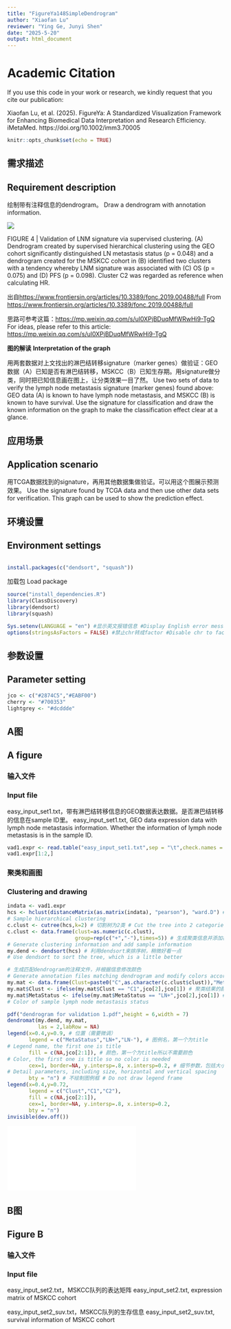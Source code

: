 ```yaml
---
title: "FigureYa148SimpleDendrogram"
author: "Xiaofan Lu"
reviewer: "Ying Ge, Junyi Shen"
date: "2025-5-20"
output: html_document
---
```


# Academic Citation
If you use this code in your work or research, we kindly request that you cite our publication:

Xiaofan Lu, et al. (2025). FigureYa: A Standardized Visualization Framework for Enhancing Biomedical Data Interpretation and Research Efficiency. iMetaMed. https://doi.org/10.1002/imm3.70005


```r
knitr::opts_chunk$set(echo = TRUE)
```

## 需求描述
## Requirement description

绘制带有注释信息的dendrogram。
Draw a dendrogram with annotation information.

![](example.png)

FIGURE 4 | Validation of LNM signature via supervised clustering. (A) Dendrogram created by supervised hierarchical clustering using the GEO cohort significantly distinguished LN metastasis status (p = 0.048) and a dendrogram created for the MSKCC cohort in (B) identified two clusters with a tendency whereby LNM signature was associated with (C) OS (p = 0.075) and (D) PFS (p = 0.098). Cluster C2 was regarded as reference when calculating HR.

出自<https://www.frontiersin.org/articles/10.3389/fonc.2019.00488/full>
From <https://www.frontiersin.org/articles/10.3389/fonc.2019.00488/full>

思路可参考这篇：<https://mp.weixin.qq.com/s/ul0XPjBDuqMfWRwHi9-TgQ>
For ideas, please refer to this article: <https://mp.weixin.qq.com/s/ul0XPjBDuqMfWRwHi9-TgQ>

**图的解读**
**Interpretation of the graph**

用两套数据对上文找出的淋巴结转移signature（marker  genes）做验证：GEO数据（A）已知是否有淋巴结转移，MSKCC（B）已知生存期。用signature做分类，同时把已知信息画在图上，让分类效果一目了然。
Use two sets of data to verify the lymph node metastasis signature (marker genes) found above: GEO data (A) is known to have lymph node metastasis, and MSKCC (B) is known to have survival. Use the signature for classification and draw the known information on the graph to make the classification effect clear at a glance.

## 应用场景
## Application scenario

用TCGA数据找到的signature，再用其他数据集做验证。可以用这个图展示预测效果。
Use the signature found by TCGA data and then use other data sets for verification. This graph can be used to show the prediction effect.

## 环境设置
## Environment settings


```r

install.packages(c("dendsort", "squash"))
```

加载包
Load package

```r
source("install_dependencies.R")
library(ClassDiscovery)
library(dendsort)
library(squash)

Sys.setenv(LANGUAGE = "en") #显示英文报错信息 #Display English error message
options(stringsAsFactors = FALSE) #禁止chr转成factor #Disable chr to factor conversion
```

## 参数设置
## Parameter setting

```r
jco <- c("#2874C5","#EABF00")
cherry <- "#700353"
lightgrey <- "#dcddde"
```

## A图
## A figure

### 输入文件
### Input file

easy_input_set1.txt，带有淋巴结转移信息的GEO数据表达数据。是否淋巴结转移的信息在sample ID里。
easy_input_set1.txt, GEO data expression data with lymph node metastasis information. Whether the information of lymph node metastasis is in the sample ID.

```r
vad1.expr <- read.table("easy_input_set1.txt",sep = "\t",check.names = F,stringsAsFactors = F,header = T,row.names = 1) # 样本信息在列名中 # Sample information is in the column name
vad1.expr[1:2,]
```

### 聚类和画图
### Clustering and drawing

```r
indata <- vad1.expr
hcs <- hclust(distanceMatrix(as.matrix(indata), "pearson"), "ward.D") # 样本层次聚类
# Sample hierarchical clustering
c.clust <- cutree(hcs,k=2) # 切割树为2类 # Cut the tree into 2 categories
c.clust <- data.frame(clust=as.numeric(c.clust),
                      group=rep(c("+","-"),times=5)) # 生成聚类信息并添加样本信息
# Generate clustering information and add sample information
my.dend <- dendsort(hcs) # 利用dendsort来排序树，稍微好看一点
# Use dendsort to sort the tree, which is a little better

# 生成匹配dendrogram的注释文件，并根据信息修改颜色
# Generate annotation files matching dendrogram and modify colors according to information
my.mat <- data.frame(Clust=paste0("C",as.character(c.clust$clust)),"MetaStatus"=rep(c("LN+","LN-"),times=5))
my.mat$Clust <- ifelse(my.mat$Clust == "C1",jco[2],jco[1]) # 聚类结果的颜色 # Color of clustering results
my.mat$MetaStatus <- ifelse(my.mat$MetaStatus == "LN+",jco[2],jco[1]) # 样本淋巴结转移状态的颜色
# Color of sample lymph node metastasis status

pdf("dendrogram for validation 1.pdf",height = 6,width = 7)
dendromat(my.dend, my.mat,
          las = 2,labRow = NA)
legend(x=0.4,y=0.9, # 位置（需要微调）
       legend = c("MetaStatus","LN+","LN-"), # 图例名，第一个为title
# Legend name, the first one is title
       fill = c(NA,jco[2:1]), # 颜色，第一个为title所以不需要颜色
# Color, the first one is title so no color is needed
       cex=1, border=NA, y.intersp=.8, x.intersp=0.2, # 细节参数，包括大小，横向纵向间距
# Detail parameters, including size, horizontal and vertical spacing
       bty = "n") # 不绘制图例框 # Do not draw legend frame
legend(x=0.4,y=0.72,
       legend = c("Clust","C1","C2"),
       fill = c(NA,jco[2:1]),
       cex=1, border=NA, y.intersp=.8, x.intersp=0.2,
       bty = "n")
invisible(dev.off())
```

![](dendrogram for validation 1.pdf)

## B图
## Figure B

### 输入文件
### Input file

easy_input_set2.txt，MSKCC队列的表达矩阵
easy_input_set2.txt, expression matrix of MSKCC cohort

easy_input_set2_suv.txt，MSKCC队列的生存信息
easy_input_set2_suv.txt, survival information of MSKCC cohort

